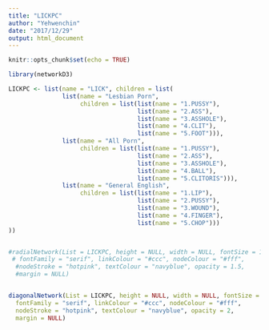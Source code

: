 ```yaml
---
title: "LICKPC"
author: "Yehwenchin"
date: "2017/12/29"
output: html_document
---
```


```r
knitr::opts_chunk$set(echo = TRUE)
```

```r
library(networkD3)

LICKPC <- list(name = "LICK", children = list(
               list(name = "Lesbian Porn",
                    children = list(list(name = "1.PUSSY"),
                                    list(name = "2.ASS"),
                                    list(name = "3.ASSHOLE"),
                                    list(name = "4.CLIT"),
                                    list(name = "5.FOOT"))),
               list(name = "All Porn",
                    children = list(list(name = "1.PUSSY"),
                                    list(name = "2.ASS"),
                                    list(name = "3.ASSHOLE"),
                                    list(name = "4.BALL"),
                                    list(name = "5.CLITORIS"))),
               list(name = "General English",
                    children = list(list(name = "1.LIP"),
                                    list(name = "2.PUSSY"),
                                    list(name = "3.WOUND"),
                                    list(name = "4.FINGER"),
                                    list(name = "5.CHOP")))
))


#radialNetwork(List = LICKPC, height = NULL, width = NULL, fontSize = 15,
 # fontFamily = "serif", linkColour = "#ccc", nodeColour = "#fff",
  #nodeStroke = "hotpink", textColour = "navyblue", opacity = 1.5,
  #margin = NULL)


diagonalNetwork(List = LICKPC, height = NULL, width = NULL, fontSize = 20,
  fontFamily = "serif", linkColour = "#ccc", nodeColour = "#fff",
  nodeStroke = "hotpink", textColour = "navyblue", opacity = 2,
  margin = NULL)
```


